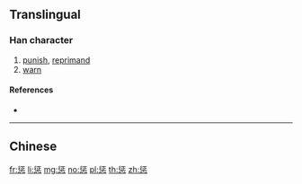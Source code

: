 {{also|懲}}
==Translingual==

===Han character===
{{Han char|rn=61|rad=心|as=08|sn=12|four=|canj=HMP|ids=⿱征心}}

# [[punish]], [[reprimand]]
# [[warn]]

====References====
* {{Han ref|kx=0392.181|dkj=10851|hdz=42311.130|uh=60E9|ud=24809}}

----

==Chinese==
{{zh-see|懲}}

[[fr:惩]]
[[li:惩]]
[[mg:惩]]
[[no:惩]]
[[pl:惩]]
[[th:惩]]
[[zh:惩]]